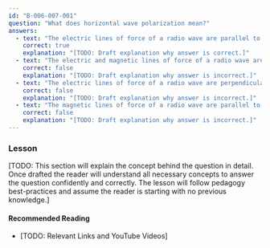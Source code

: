 ```yaml
---
id: "B-006-007-001"
question: "What does horizontal wave polarization mean?"
answers:
  - text: "The electric lines of force of a radio wave are parallel to the Earth's surface"
    correct: true
    explanation: "[TODO: Draft explanation why answer is correct.]"
  - text: "The electric and magnetic lines of force of a radio wave are perpendicular to the Earth's surface"
    correct: false
    explanation: "[TODO: Draft explanation why answer is incorrect.]"
  - text: "The electric lines of force of a radio wave are perpendicular to the Earth's surface"
    correct: false
    explanation: "[TODO: Draft explanation why answer is incorrect.]"
  - text: "The magnetic lines of force of a radio wave are parallel to the Earth's surface"
    correct: false
    explanation: "[TODO: Draft explanation why answer is incorrect.]"
---
```


### Lesson

[TODO: This section will explain the concept behind the question in detail. Once drafted the reader will understand all necessary concepts to answer the question confidently and correctly. The lesson will follow pedagogy best-practices and assume the reader is starting with no previous knowledge.]

#### Recommended Reading

- [TODO: Relevant Links and YouTube Videos]
